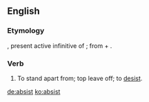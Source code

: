 ==English==

===Etymology===
{{etyl|la|en}} {{m|la|absistere}}, present active infinitive of {{m|la|absistō||desist}}; from {{m|la|ab||from, away from}} + {{m|la|sistō||stand}}.

===Verb===
{{en-verb}}

# {{lb|en|obsolete}} To stand apart from; top leave off; to [[desist]].

[[de:absist]]
[[ko:absist]]